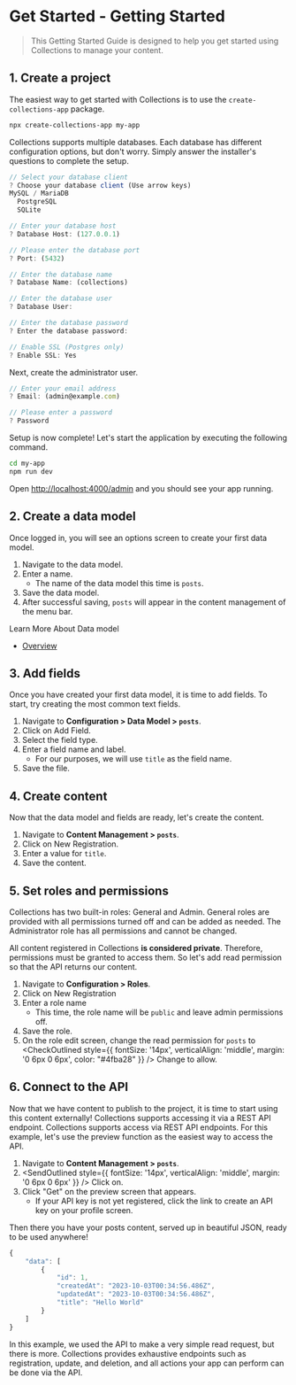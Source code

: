 
# Get Started - Getting Started

> This Getting Started Guide is designed to help you get started using Collections to manage your content.

## 1. Create a project

The easiest way to get started with Collections is to use the `create-collections-app` package.

```sh
npx create-collections-app my-app
```

Collections supports multiple databases. Each database has different configuration options, but don't worry. Simply answer the installer's questions to complete the setup.

```js
// Select your database client
? Choose your database client (Use arrow keys)
MySQL / MariaDB
  PostgreSQL
  SQLite

// Enter your database host
? Database Host: (127.0.0.1)

// Please enter the database port
? Port: (5432)

// Enter the database name
? Database Name: (collections)

// Enter the database user
? Database User:

// Enter the database password
? Enter the database password:

// Enable SSL (Postgres only)
? Enable SSL: Yes
```

Next, create the administrator user.

```js
// Enter your email address
? Email: (admin@example.com)

// Please enter a password
? Password
```

Setup is now complete! Let's start the application by executing the following command.

```sh
cd my-app
npm run dev
```

Open [http://localhost:4000/admin](http://localhost:4000/admin) and you should see your app running.

## 2. Create a data model

Once logged in, you will see an options screen to create your first data model.

1. Navigate to the data model.
1. Enter a name.
   - The name of the data model this time is `posts`.
1. Save the data model.
1. After successful saving, `posts` will appear in the content management of the menu bar.

<Callout type="info">
  <p>Learn More About Data model</p>
  <ul>
    <li>
      <a href="/docs/data-models/overview" style={{ textDecoration: 'underline' }}>
        Overview
      </a>
    </li>
  </ul>
</Callout>

## 3. Add fields

Once you have created your first data model, it is time to add fields. To start, try creating the most common text fields.

1. Navigate to **Configuration > Data Model > `posts`**.
1. Click on Add Field.
1. Select the field type.
1. Enter a field name and label.
   - For our purposes, we will use `title` as the field name.
1. Save the file.

## 4. Create content

Now that the data model and fields are ready, let's create the content.

1. Navigate to **Content Management > `posts`**.
1. Click on New Registration.
1. Enter a value for `title`.
1. Save the content.

## 5. Set roles and permissions

Collections has two built-in roles: General and Admin. General roles are provided with all permissions turned off and can be added as needed.
The Administrator role has all permissions and cannot be changed.

All content registered in Collections **is considered private**. Therefore, permissions must be granted to access them.
So let's add read permission so that the API returns our content.

1. Navigate to **Configuration > Roles**.
1. Click on New Registration
1. Enter a role name
   - This time, the role name will be `public` and leave admin permissions off.
1. Save the role.
1. On the role edit screen, change the read permission for `posts` to <CheckOutlined style={{ fontSize: '14px', verticalAlign: 'middle', margin: '0 6px 0 6px', color: "#4fba28" }} /> Change to allow.

## 6. Connect to the API

Now that we have content to publish to the project, it is time to start using this content externally!
Collections supports accessing it via a REST API endpoint.
Collections supports access via REST API endpoints. For this example, let's use the preview function as the easiest way to access the API.

1. Navigate to **Content Management > `posts`**.
1. <SendOutlined
     style={{ fontSize: '14px', verticalAlign: 'middle', margin: '0 6px 0 6px' }}
   /> Click on.
1. Click "Get" on the preview screen that appears.
   - If your API key is not yet registered, click the link to create an API key on your profile screen.

Then there you have your posts content, served up in beautiful JSON, ready to be used anywhere!

```js
{
	"data": [
		{
			"id": 1,
			"createdAt": "2023-10-03T00:34:56.486Z",
			"updatedAt": "2023-10-03T00:34:56.486Z",
			"title": "Hello World"
		}
	]
}
```

In this example, we used the API to make a very simple read request, but there is more.
Collections provides exhaustive endpoints such as registration, update, and deletion, and all actions your app can perform can be done via the API.
